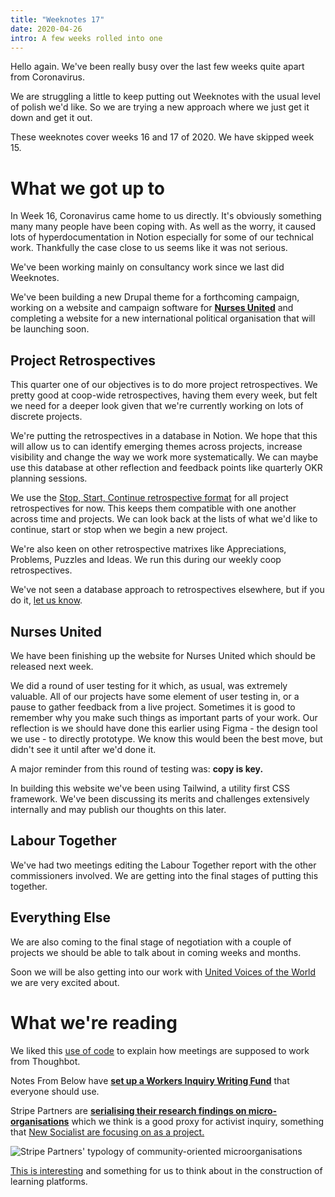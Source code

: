 ```yaml
---
title: "Weeknotes 17"
date: 2020-04-26
intro: A few weeks rolled into one
---
```

Hello again. We've been really busy over the last few weeks quite apart from Coronavirus. 

We are struggling a little to keep putting out Weeknotes with the usual level of polish we'd like. So we are trying a new approach where we just get it down and get it out.

These weeknotes cover weeks 16 and 17 of 2020. We have skipped week 15.

# What we got up to

In Week 16, Coronavirus came home to us directly. It's obviously something many many people have been coping with. As well as the worry, it caused lots of hyperdocumentation in Notion especially for some of our technical work. Thankfully the case close to us seems like it was not serious.

We've been working mainly on consultancy work since we last did Weeknotes. 

We've been building a new Drupal theme for a forthcoming campaign, working on a website and campaign software for [**Nurses United**](https://twitter.com/nurses_united/) and completing a website for a new international political organisation that will be launching soon.

## Project Retrospectives

This quarter one of our objectives is to do more project retrospectives. We pretty good at coop-wide retrospectives, having them every week, but felt we need for a deeper look given that we're currently working on lots of discrete projects.

We're putting the retrospectives in a database in Notion. We hope that this will allow us to can identify emerging themes across projects, increase visibility and change the way we work more systematically. We can maybe use this database at other reflection and feedback points like quarterly OKR planning sessions.

We use the [Stop, Start, Continue retrospective format](https://www.groupmap.com/map-templates/start-stop-continue-retrospective/) for all project retrospectives for now. This keeps them compatible with one another across time and projects. We can look back at the lists of what we'd like to continue, start or stop when we begin a new project. 

We're also keen on other retrospective matrixes like Appreciations, Problems, Puzzles and Ideas. We run this during our weekly coop retrospectives. 

We've not seen a database approach to retrospectives elsewhere, but if you do it, [let us know](mailto:hello@commonknowledge.coop).

## Nurses United

We have been finishing up the website for Nurses United which should be released next week. 

We did a round of user testing for it which, as usual, was extremely valuable. All of our projects have some element of user testing in, or a pause to gather feedback from a live project. Sometimes it is good to remember why you make such things as important parts of your work. Our reflection is we should have done this earlier using Figma - the design tool we use - to directly prototype. We know this would been the best move, but didn't see it until after we'd done it.

A major reminder from this round of testing was: **copy is key.**

In building this website we've been using Tailwind, a utility first CSS framework. We've been discussing its merits and challenges extensively internally and may publish our thoughts on this later.

## Labour Together

We've had two meetings editing the Labour Together report with the other commissioners involved. We are getting into the final stages of putting this together.

## Everything Else

We are also coming to the final stage of negotiation with a couple of projects we should be able to talk about in coming weeks and months. 

Soon we will be also getting into our work with [United Voices of the World](https://www.uvwunion.org.uk/) we are very excited about.

# What we're reading

We liked this [use of code](https://thoughtbot.com/blog/method-to-my-meeting) to explain how meetings are supposed to work from Thoughbot.

Notes From Below have **[set up a Workers Inquiry Writing Fund](https://notesfrombelow.org/article/why-worker-writing-matters)** that everyone should use.

Stripe Partners are **[serialising their research findings on micro-organisations](https://medium.com/digitalfund/key-findings-micro-organisations-discovery-research-ff61fb38e478)** which we think is a good proxy for activist inquiry, something that [New Socialist are focusing on as a project.](https://newsocialist.org.uk/tag/activists-inquiry/)

![Stripe Partners' typology of community-oriented microorganisations](../../assets/stripe-partners-microorganisations.png)

[This is interesting](https://tomcritchlow.com/2020/04/15/library-json/) and something for us to think about in the construction of learning platforms.
